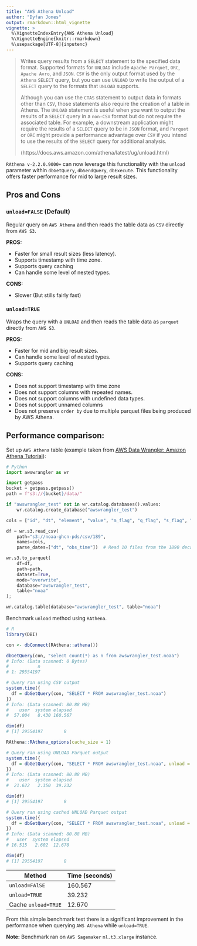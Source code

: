 ```yaml
---
title: "AWS Athena Unload"
author: "Dyfan Jones"
output: rmarkdown::html_vignette
vignette: >
  %\VignetteIndexEntry{AWS Athena Unload}
  %\VignetteEngine{knitr::rmarkdown}
  %\usepackage[UTF-8]{inputenc}
---
```


> Writes query results from a `SELECT` statement to the specified data format. Supported formats for `UNLOAD` include `Apache Parquet`, `ORC`, `Apache Avro`, and `JSON`. `CSV` is the only output format used by the `Athena` `SELECT` query, but you can use `UNLOAD` to write the output of a `SELECT` query to the formats that `UNLOAD` supports.
>
> Although you can use the `CTAS` statement to output data in formats other than `CSV`, those statements also require the creation of a table in Athena. The `UNLOAD` statement is useful when you want to output the results of a `SELECT` query in a `non-CSV` format but do not require the associated table. For example, a downstream application might require the results of a `SELECT` query to be in `JSON` format, and `Parquet` or `ORC` might provide a performance advantage over `CSV` if you intend to use the results of the `SELECT` query for additional analysis.
>
> (https://docs.aws.amazon.com/athena/latest/ug/unload.html)

`RAthena v-2.2.0.9000+` can now leverage this functionality with the `unload` parameter within `dbGetQuery`, `dbSendQuery`, `dbExecute`. This functionality offers faster performance for mid to large result sizes. 

## Pros and Cons
### **`unload=FALSE`** (Default)

Regular query on `AWS Athena` and then reads the table data as `CSV` directly from `AWS S3`.

**PROS:**

  * Faster for small result sizes (less latency).
  * Supports timestamp with time zone.
  * Supports query caching
  * Can handle some level of nested types.
  
**CONS:**

  * Slower (But stills fairly fast)

### **`unload=TRUE`**

Wraps the query with a `UNLOAD` and then reads the table data as `parquet` directly from `AWS S3`.

**PROS:**

  * Faster for mid and big result sizes.
  * Can handle some level of nested types.
  * Supports query caching
  
**CONS:**

  * Does not support timestamp with time zone
  * Does not support columns with repeated names.
  * Does not support columns with undefined data types.
  * Does not support unnamed columns
  * Does not preserve `order by` due to multiple parquet files being produced by AWS Athena.
  
## Performance comparison:

Set up `AWS Athena` table (example taken from [AWS Data Wrangler: Amazon Athena Tutorial](https://aws-data-wrangler.readthedocs.io/en/stable/tutorials/006%20-%20Amazon%20Athena.html)):

```python
# Python
import awswrangler as wr

import getpass
bucket = getpass.getpass()
path = f"s3://{bucket}/data/"

if "awswrangler_test" not in wr.catalog.databases().values:
    wr.catalog.create_database("awswrangler_test")

cols = ["id", "dt", "element", "value", "m_flag", "q_flag", "s_flag", "obs_time"]

df = wr.s3.read_csv(
    path="s3://noaa-ghcn-pds/csv/189",
    names=cols,
    parse_dates=["dt", "obs_time"])  # Read 10 files from the 1890 decade (~1GB)

wr.s3.to_parquet(
    df=df,
    path=path,
    dataset=True,
    mode="overwrite",
    database="awswrangler_test",
    table="noaa"
);

wr.catalog.table(database="awswrangler_test", table="noaa")
```

Benchmark `unload` method using `RAthena`.

```r
# R
library(DBI)

con <- dbConnect(RAthena::athena())

dbGetQuery(con, "select count(*) as n from awswrangler_test.noaa")
# Info: (Data scanned: 0 Bytes)
#           n
# 1: 29554197

# Query ran using CSV output
system.time({
  df = dbGetQuery(con, "SELECT * FROM awswrangler_test.noaa")
})
# Info: (Data scanned: 80.88 MB)
#    user  system elapsed
#  57.004   8.430 160.567 

dim(df)
# [1] 29554197        8

RAthena::RAthena_options(cache_size = 1)

# Query ran using UNLOAD Parquet output
system.time({
  df = dbGetQuery(con, "SELECT * FROM awswrangler_test.noaa", unload = T)
})
# Info: (Data scanned: 80.88 MB)
#    user  system elapsed 
#  21.622   2.350  39.232 

dim(df)
# [1] 29554197        8

# Query ran using cached UNLOAD Parquet output
system.time({
  df = dbGetQuery(con, "SELECT * FROM awswrangler_test.noaa", unload = T)
})
# Info: (Data scanned: 80.88 MB)
#   user  system elapsed 
# 16.515   2.602  12.670 

dim(df)
# [1] 29554197        8
```

Method|Time (seconds)
----|----
`unload=FAlSE`|160.567
`unload=TRUE`|39.232
Cache `unload=TRUE`|12.670

From this simple benchmark test there is a significant improvement in the performance when querying `AWS Athena` while `unload=TRUE`.

**Note:** Benchmark ran on `AWS Sagemaker` `ml.t3.xlarge` instance.
